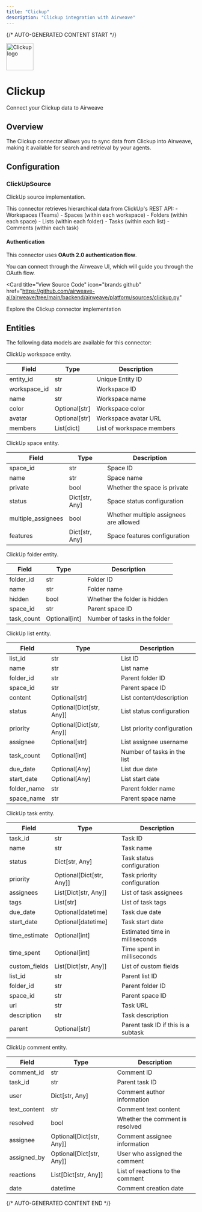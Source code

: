 ```yaml
---
title: "Clickup"
description: "Clickup integration with Airweave"
---
```


{/* AUTO-GENERATED CONTENT START */}



<div className="connector-header">
  <img src="icon.svg" alt="Clickup logo" width="72" height="72" className="connector-icon" />
  <div className="connector-info">
    <h1>Clickup</h1>
    <p>Connect your Clickup data to Airweave</p>
  </div>
</div>

## Overview

The Clickup connector allows you to sync data from Clickup into Airweave, making it available for search and retrieval by your agents.

## Configuration


### ClickUpSource

ClickUp source implementation.

This connector retrieves hierarchical data from ClickUp's REST API:
    - Workspaces (Teams)
    - Spaces (within each workspace)
    - Folders (within each space)
    - Lists (within each folder)
    - Tasks (within each list)
    - Comments (within each task)

#### Authentication

This connector uses **OAuth 2.0 authentication flow**.

You can connect through the Airweave UI, which will guide you through the OAuth flow.


<Card
  title="View Source Code"
  icon="brands github"
  href="https://github.com/airweave-ai/airweave/tree/main/backend/airweave/platform/sources/clickup.py"
>
  Explore the Clickup connector implementation
</Card>

## Entities

The following data models are available for this connector:

<Accordion title="ClickUpWorkspaceEntity">

ClickUp workspace entity.

| Field | Type | Description |
|-------|------|-------------|
| entity_id | str | Unique Entity ID |
| workspace_id | str | Workspace ID |
| name | str | Workspace name |
| color | Optional[str] | Workspace color |
| avatar | Optional[str] | Workspace avatar URL |
| members | List[dict] | List of workspace members |

</Accordion>
<Accordion title="ClickUpSpaceEntity">

ClickUp space entity.

| Field | Type | Description |
|-------|------|-------------|
| space_id | str | Space ID |
| name | str | Space name |
| private | bool | Whether the space is private |
| status | Dict[str, Any] | Space status configuration |
| multiple_assignees | bool | Whether multiple assignees are allowed |
| features | Dict[str, Any] | Space features configuration |

</Accordion>
<Accordion title="ClickUpFolderEntity">

ClickUp folder entity.

| Field | Type | Description |
|-------|------|-------------|
| folder_id | str | Folder ID |
| name | str | Folder name |
| hidden | bool | Whether the folder is hidden |
| space_id | str | Parent space ID |
| task_count | Optional[int] | Number of tasks in the folder |

</Accordion>
<Accordion title="ClickUpListEntity">

ClickUp list entity.

| Field | Type | Description |
|-------|------|-------------|
| list_id | str | List ID |
| name | str | List name |
| folder_id | str | Parent folder ID |
| space_id | str | Parent space ID |
| content | Optional[str] | List content/description |
| status | Optional[Dict[str, Any]] | List status configuration |
| priority | Optional[Dict[str, Any]] | List priority configuration |
| assignee | Optional[str] | List assignee username |
| task_count | Optional[int] | Number of tasks in the list |
| due_date | Optional[Any] | List due date |
| start_date | Optional[Any] | List start date |
| folder_name | str | Parent folder name |
| space_name | str | Parent space name |

</Accordion>
<Accordion title="ClickUpTaskEntity">

ClickUp task entity.

| Field | Type | Description |
|-------|------|-------------|
| task_id | str | Task ID |
| name | str | Task name |
| status | Dict[str, Any] | Task status configuration |
| priority | Optional[Dict[str, Any]] | Task priority configuration |
| assignees | List[Dict[str, Any]] | List of task assignees |
| tags | List[str] | List of task tags |
| due_date | Optional[datetime] | Task due date |
| start_date | Optional[datetime] | Task start date |
| time_estimate | Optional[int] | Estimated time in milliseconds |
| time_spent | Optional[int] | Time spent in milliseconds |
| custom_fields | List[Dict[str, Any]] | List of custom fields |
| list_id | str | Parent list ID |
| folder_id | str | Parent folder ID |
| space_id | str | Parent space ID |
| url | str | Task URL |
| description | str | Task description |
| parent | Optional[str] | Parent task ID if this is a subtask |

</Accordion>
<Accordion title="ClickUpCommentEntity">

ClickUp comment entity.

| Field | Type | Description |
|-------|------|-------------|
| comment_id | str | Comment ID |
| task_id | str | Parent task ID |
| user | Dict[str, Any] | Comment author information |
| text_content | str | Comment text content |
| resolved | bool | Whether the comment is resolved |
| assignee | Optional[Dict[str, Any]] | Comment assignee information |
| assigned_by | Optional[Dict[str, Any]] | User who assigned the comment |
| reactions | List[Dict[str, Any]] | List of reactions to the comment |
| date | datetime | Comment creation date |

</Accordion>




{/* AUTO-GENERATED CONTENT END */}
